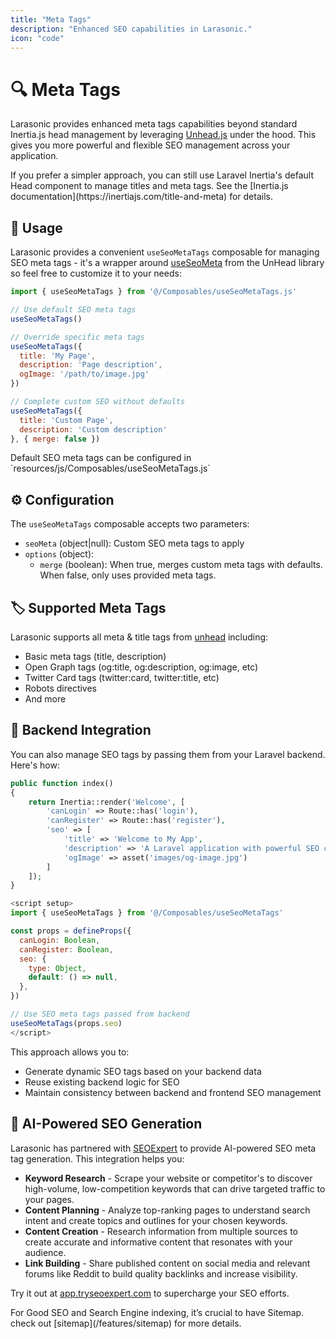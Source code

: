 ```yaml
---
title: "Meta Tags"
description: "Enhanced SEO capabilities in Larasonic."
icon: "code"
---
```


# 🔍 Meta Tags
Larasonic provides enhanced meta tags capabilities beyond standard Inertia.js head management by leveraging [Unhead.js](https://unhead.unjs.io/) under the hood.
This gives you more powerful and flexible SEO management across your application.

<Warning>
  If you prefer a simpler approach, you can still use Laravel Inertia's default Head component to manage titles and meta tags. See the [Inertia.js documentation](https://inertiajs.com/title-and-meta) for details.
</Warning>

## 🚀 Usage

Larasonic provides a convenient `useSeoMetaTags` composable for managing SEO meta tags - it's a wrapper around [useSeoMeta](https://unhead.unjs.io/usage/composables/use-seo-meta) from the UnHead library so feel free to customize it to your needs:

```js
import { useSeoMetaTags } from '@/Composables/useSeoMetaTags.js'

// Use default SEO meta tags
useSeoMetaTags()

// Override specific meta tags
useSeoMetaTags({
  title: 'My Page',
  description: 'Page description',
  ogImage: '/path/to/image.jpg'
})

// Complete custom SEO without defaults
useSeoMetaTags({
  title: 'Custom Page',
  description: 'Custom description'
}, { merge: false })
```

<Info>
Default SEO meta tags can be configured in `resources/js/Composables/useSeoMetaTags.js`
</Info>

## ⚙️ Configuration

The `useSeoMetaTags` composable accepts two parameters:

- `seoMeta` (object|null): Custom SEO meta tags to apply
- `options` (object): 
  - `merge` (boolean): When true, merges custom meta tags with defaults. When false, only uses provided meta tags.

## 🏷️ Supported Meta Tags

Larasonic supports all meta & title tags from [unhead](https://zhead.dev/collection/seo) including:

- Basic meta tags (title, description)
- Open Graph tags (og:title, og:description, og:image, etc)
- Twitter Card tags (twitter:card, twitter:title, etc)
- Robots directives
- And more

## 🔄 Backend Integration

You can also manage SEO tags by passing them from your Laravel backend. Here's how:

<CodeGroup>

```php app/Http/Controllers/WelcomeController.php
public function index()
{
    return Inertia::render('Welcome', [
        'canLogin' => Route::has('login'),
        'canRegister' => Route::has('register'),
        'seo' => [
            'title' => 'Welcome to My App',
            'description' => 'A Laravel application with powerful SEO capabilities',
            'ogImage' => asset('images/og-image.jpg')
        ]
    ]);
}
```

```js resources/js/Pages/Welcome.vue
<script setup>
import { useSeoMetaTags } from '@/Composables/useSeoMetaTags'

const props = defineProps({
  canLogin: Boolean,
  canRegister: Boolean,
  seo: {
    type: Object,
    default: () => null,
  },
})

// Use SEO meta tags passed from backend
useSeoMetaTags(props.seo)
</script>
```

</CodeGroup>

This approach allows you to:
- Generate dynamic SEO tags based on your backend data
- Reuse existing backend logic for SEO
- Maintain consistency between backend and frontend SEO management


## 🤖 AI-Powered SEO Generation

Larasonic has partnered with [SEOExpert](https://tryseoexpert.com/) to provide AI-powered SEO meta tag generation. This integration helps you:

* **Keyword Research** - Scrape your website or competitor's to discover high-volume, low-competition keywords that can drive targeted traffic to your pages.
* **Content Planning** - Analyze top-ranking pages to understand search intent and create topics and outlines for your chosen keywords.
* **Content Creation** - Research information from multiple sources to create accurate and informative content that resonates with your audience.
* **Link Building** - Share published content on social media and relevant forums like Reddit to build quality backlinks and increase visibility.

Try it out at [app.tryseoexpert.com](https://app.tryseoexpert.com/) to supercharge your SEO efforts.

<Tip>
  For Good SEO and Search Engine indexing, it’s crucial to have Sitemap. check out [sitemap](/features/sitemap) for more details.
</Tip>
